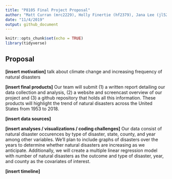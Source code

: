 ```yaml
---
title: "P8105 Final Project Proposal"
author: "Matt Curran (mrc2229), Holly Finertie (hf2379), Jana Lee (jl5295), Ashley Tseng (at3346), Lulu Zhang (ilz2105)"
date: "11/4/2019"
output: github_document
---
```


```r
knitr::opts_chunk$set(echo = TRUE)
library(tidyverse)
```

## Proposal

**[insert motivation]** talk about climate change and increasing frequency of natural disasters

**[insert final products]** Our team will submit (1) a written report detailing our data collection and analysis, (2) a website and screencast overview of our project and (3) a github repository that holds all this information. These products will highlight the trend of natural disasters across the United States from 1953 to 2018. 

**[insert data sources]**
 
**[insert analyses / visualizations / coding challenges]** Our data consist of natural disaster occurences by type of disaster, state, county, and year among other variables. We'll plan to include graphs of disasters over the years to determine whether natural disasters are increasing as we anticipate. Additionally, we will create a multiple linear regression model with number of natural disasters as the outcome and type of disaster, year, and county as the covariates of interest. 

**[insert timeline]**


